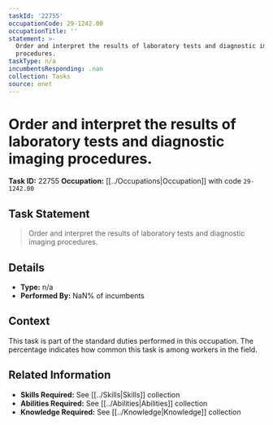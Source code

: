 ```yaml
---
taskId: '22755'
occupationCode: 29-1242.00
occupationTitle: ''
statement: >-
  Order and interpret the results of laboratory tests and diagnostic imaging
  procedures.
taskType: n/a
incumbentsResponding: .nan
collection: Tasks
source: onet
---
```

# Order and interpret the results of laboratory tests and diagnostic imaging procedures.

**Task ID:** 22755
**Occupation:** [[../Occupations|Occupation]] with code `29-1242.00`

## Task Statement

> Order and interpret the results of laboratory tests and diagnostic imaging procedures.

## Details

- **Type:** n/a
- **Performed By:** NaN% of incumbents

## Context

This task is part of the standard duties performed in this occupation. The percentage indicates how common this task is among workers in the field.

## Related Information

- **Skills Required:** See [[../Skills|Skills]] collection
- **Abilities Required:** See [[../Abilities|Abilities]] collection
- **Knowledge Required:** See [[../Knowledge|Knowledge]] collection
